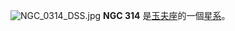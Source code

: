 {{NGCInfoBox|NGCID=NGC 314|發現者=約翰·弗里德里希·威廉·赫歇爾|發現日期=1834年9月27日|其他編號=ESO 411-32,MCG -5-3-15,IRAS00544-3214|曆元=J2000.0|赤經=56分52.4秒|赤緯=-31°57'47""|星座=玉夫座|星體=星系|星等=13.3|表面亮度=12.8|藍等=14.2}}
[[File:NGC_0314_DSS.jpg|thumb]]
'''NGC 314''' 是[[玉夫座|玉夫座]]的一個[[星系|星系]]。

{{NGCReference|314}}
{{Catalogs|NGC=314}}